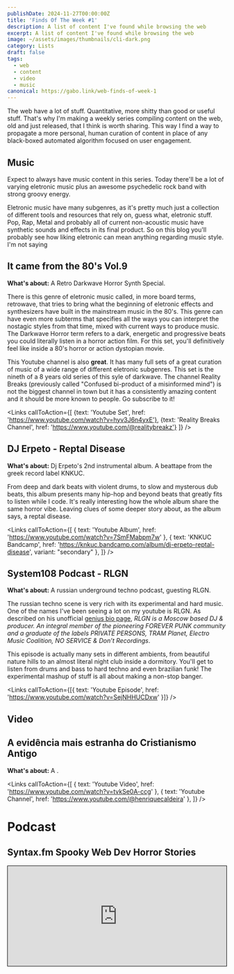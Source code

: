 ```yaml
---
publishDate: 2024-11-27T00:00:00Z
title: 'Finds Of The Week #1'
description: A list of content I've found while browsing the web
excerpt: A list of content I've found while browsing the web
image: ~/assets/images/thumbnails/cli-dark.png
category: Lists
draft: false
tags:
  - web
  - content
  - video
  - music
canonical: https://gabo.link/web-finds-of-week-1
---
```



<section class="px-6">

The web have a lot of stuff. Quantitative, more shitty than good or useful stuff. That's why I'm making a weekly series compiling content on the web, old and just released, that I think is worth sharing. This way I find a way to propagate a more personal, human curation of content in place of any black-boxed automated algorithm focused on user engagement.

# Music

Expect to always have music content in this series. Today there'll be a lot of varying eletronic music plus an awesome psychedelic rock band with strong groovy energy.

Eletronic music have many subgenres, as it's pretty much just a collection of different tools and resources that rely on, guess what, eletronic stuff. Pop, Rap, Metal and probably all of current non-acoustic music have synthetic sounds and effects in its final product. So on this blog you'll probably see how liking eletronic can mean anything regarding music style. I'm not saying

</section>

<ListItem>

## It came from the 80's Vol.9

<VideoFrame id="hyv3J6n4yxE" />

**What's about:** A Retro Darkwave Horror Synth Special.

There is this genre of eletronic music called, in more board terms, retrowave, that tries to bring what the beginning of eletronic effects and synthesizers have built in the mainstream music in the 80's. This genre can have even more subterms that specifies all the ways you can interpret the nostagic styles from that time, mixed with current ways to produce music. The Darkwave Horror term refers to a dark, energetic and progressive beats you could literally listen in a horror action film. For this set, you'll definitively feel like inside a 80's horror or action dystopian movie.

This Youtube channel is also **great**. It has many full sets of a great curation of music of a wide range of different eletronic subgenres. This set is the nineth of a 8 years old series of this syle of darkwave. The channel Reality Breaks (previously called "Confused bi-product of a misinformed mind") is not the biggest channel in town but it has a consistently amazing content and it should be more known to people. Go subscribe to it!

<Links 
  callToAction={[
    {text: 'Youtube Set', href: 'https://www.youtube.com/watch?v=hyv3J6n4yxE'}, 
    {text: 'Reality Breaks Channel', href: 'https://www.youtube.com/@realitybreakz'}
  ]}
/>
</ListItem>

<ListItem>

## DJ Erpeto - Reptal Disease

<VideoFrame id="7SmFMabpm7w" />

**What's about:** Dj Erpeto's 2nd instrumental album. A beattape from the greek record label KNKUC.

From deep and dark beats with violent drums, to slow and mysterous dub beats, this album presents many hip-hop and beyond beats that greatly fits to listen while I code. It's really interesting how the whole album share the same horror vibe. Leaving clues of some deeper story about, as the album says, a reptal disease.

<Links
  callToAction={[
    { text: 'Youtube Album', href: 'https://www.youtube.com/watch?v=7SmFMabpm7w' },
    { text: 'KNKUC Bandcamp', href: 'https://knkuc.bandcamp.com/album/dj-erpeto-reptal-disease', variant: "secondary" },
  ]}
/>

</ListItem>

<ListItem>

## System108 Podcast - RLGN

<VideoFrame id="SejNHHUCDxw" />

**What's about:** A russian underground techno podcast, guesting RLGN.

The russian techno scene is very rich with its experimental and hard music. One of the names I've been seeing a lot on my youtube is RLGN. As described on his unofficial [genius bio page](https://genius.com/artists/Rlgn), _RLGN is a Moscow based DJ & producer. An integral member of the pioneering FOREVER PUNK community and a graduate of the labels PRIVATE PERSONS, TRAM Planet, Electro Music Coalition, NO SERVICE & Don’t Recordings_.

This episode is actually many sets in different ambients, from beautiful nature hills to an almost literal night club inside a dormitory. You'll get to listen from drums and bass to hard techno and even brazilian funk! The experimental mashup of stuff is all about making a non-stop banger.

<Links callToAction={[{ text: 'Youtube Episode', href: 'https://www.youtube.com/watch?v=SejNHHUCDxw' }]} />

</ListItem>

<section class="px-6">

# Video

</section>

<ListItem>

## A evidência mais estranha do Cristianismo Antigo

<VideoFrame id="tvkSe0A-ccg" />

**What's about:** A .

<Links
  callToAction={[
    { text: 'Youtube Video', href: 'https://www.youtube.com/watch?v=tvkSe0A-ccg' },
    { text: 'Youtube Channel', href: 'https://www.youtube.com/@henriquecaldeira' },
  ]}
/>

</ListItem>

# Podcast

<ListItem>

## Syntax.fm Spooky Web Dev Horror Stories

<iframe
  scrolling="no"
  src="https://syntax.fm/embed/840"
  title="Show Embed"
  style="width: 100%; height: 230px; max-width: 1200px; border: 1px solid black"
/>

**What's about:** A podcast about software development. In this special two part episode. The hosts read many of the community stories developers submited when they faced "spooky" situations having to fix bugs immediatelly on production or realizing errors on the project that could mean the end of their job (or even worse conclusions).

Lessons learned:

- DO NOT UPDATE WITHOUT WHERE;
- Do not deploy on fridays; 
- Consistently check your backups and its automated process execution (and don't store it in the same machine as your current data!);
- Be aware if you're working in a local/test enviroment or in production;
- DO NOT deploy on fridays!; 

<Links
  callToAction={[
    { text: 'Spooky Web Dev Horror Stories Part. 1', href: 'https://syntax.fm/840' },
    { text: 'Spooky Web Dev Horror Stories part. 2', href: 'https://syntax.fm/841' },
  ]}
/>

</ListItem>

# Software

<ListItem>

## Zen Browser

<Carousel>

![minimal layout](https://cdn.jsdelivr.net/gh/zen-browser/www@latest/public/browsers/image2.png)

![split layout](https://cdn.jsdelivr.net/gh/zen-browser/www@latest/public/browsers/image4.png)

</Carousel>

**What's about:** A firefox based web browser that aproach its layout in a opinionated but very thoughful way. In any regard to its default layout, the browser is still super customizable for the style you prefer.

Some of you tech and productivity nerds might already have heard of this new browser called Arc. It's currently stable only for mac and it presents itself as a rethought experience for browsing the web. Stacked tabs on the left as a sidebar, management of profiles for different collection of tabs, split view for pages and much more. Zen Browser is the open-source firefox alternative to this approach. 

It doesn't have literally all the features Arc has, however for it current alpha release, it's a good enough browser to become my main one. The fullscreen layout is great for smaller laptop screens, the tabs left sidebar is good to better use my wide monitor aspect ratio. It's serving as a good alternative to do everything expected in any browser, plus extra useful new features. 

<Links callToAction={[{ text: 'Zen Browser page (features)', href: 'https://zen-browser.app/#features' }]} />

</ListItem>
